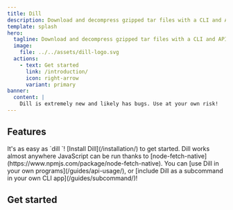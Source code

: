 ```yaml
---
title: Dill
description: Download and decompress gzipped tar files with a CLI and API.
template: splash
hero:
  tagline: Download and decompress gzipped tar files with a CLI and API.
  image:
    file: ../../assets/dill-logo.svg
  actions:
    - text: Get started
      link: /introduction/
      icon: right-arrow
      variant: primary
banner:
  content: |
    Dill is extremely new and likely has bugs. Use at your own risk!
---
```



## Features

<CardGrid>
	<Card title="Download and decompress .tar.gz files in one step" icon="rocket">
		It's as easy as `dill <URL>`! [Install Dill](/installation/) to get started.
	</Card>
	<Card title="Works almost anywhere" icon="random">
		Dill works almost anywhere JavaScript can be run thanks to [node-fetch-native](https://www.npmjs.com/package/node-fetch-native).
	</Card>
	<Card title="Programmatic API" icon="seti:javascript">
		You can [use Dill in your own programs](/guides/api-usage/), or [include Dill as a subcommand in your own CLI app](/guides/subcommand/)!
</Card>
</CardGrid>

## Get started

<LinkCard
  title="Customizing Starlight"
  description="Learn how to make your Starlight site your own with custom styles, fonts, and more."
  href="/guides/customization/"
/>

<CardGrid>
  <LinkCard title="Authoring Markdown" href="/guides/authoring-content/" />
  <LinkCard title="Components" href="/guides/components/" />
</CardGrid>
